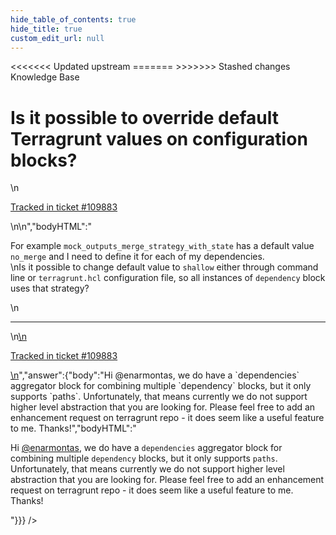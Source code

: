 ```yaml
---
hide_table_of_contents: true
hide_title: true
custom_edit_url: null
---
```



<head>
<<<<<<< Updated upstream
  <link rel="canonical" href="https://github.com/tnn-gruntwork-io/knowledge-base/discussions/662" />
=======
  <link rel="canonical" href="https://github.com/tnn-gruntwork-io/knowledge-base/discussions/662" />
>>>>>>> Stashed changes
</head>

<CenterLayout>
<span className="searchCategory">Knowledge Base</span>
<h1>Is it possible to override default Terragrunt values on configuration blocks?</h1>
<GitHub discussion={{"id":"D_kwDOF8slf84AScum","number":662,"author":{"login":"enarmontas"},"title":"Is it possible to override default Terragrunt values on configuration blocks?","body":"\nFor example `mock_outputs_merge_strategy_with_state` has a default value `no_merge` and I need to define it for each of my dependencies.\r\nIs it possible to change default value to `shallow` either through command line or `terragrunt.hcl` configuration file, so all instances of `dependency` block uses that strategy? \n\n---\n\n<ins datetime=\"2023-02-08T18:21:43Z\">\n  <p><a href=\"https://support.gruntwork.io/hc/requests/109883\">Tracked in ticket #109883</a></p>\n</ins>\n","bodyHTML":"<p dir=\"auto\">For example <code class=\"notranslate\">mock_outputs_merge_strategy_with_state</code> has a default value <code class=\"notranslate\">no_merge</code> and I need to define it for each of my dependencies.<br>\nIs it possible to change default value to <code class=\"notranslate\">shallow</code> either through command line or <code class=\"notranslate\">terragrunt.hcl</code> configuration file, so all instances of <code class=\"notranslate\">dependency</code> block uses that strategy?</p>\n<hr>\n<ins datetime=\"2023-02-08T18:21:43Z\">\n  <p dir=\"auto\"><a href=\"https://support.gruntwork.io/hc/requests/109883\" rel=\"nofollow\">Tracked in ticket #109883</a></p>\n</ins>","answer":{"body":"Hi @enarmontas, we do have a `dependencies` aggregator block for combining multiple `dependency` blocks, but it only supports `paths`. Unfortunately, that means currently we do not support higher level abstraction that you are looking for. Please feel free to add  an enhancement request on terragrunt repo - it does seem like a useful feature to me. Thanks!","bodyHTML":"<p dir=\"auto\">Hi <a class=\"user-mention notranslate\" data-hovercard-type=\"user\" data-hovercard-url=\"/users/enarmontas/hovercard\" data-octo-click=\"hovercard-link-click\" data-octo-dimensions=\"link_type:self\" href=\"https://github.com/enarmontas\">@enarmontas</a>, we do have a <code class=\"notranslate\">dependencies</code> aggregator block for combining multiple <code class=\"notranslate\">dependency</code> blocks, but it only supports <code class=\"notranslate\">paths</code>. Unfortunately, that means currently we do not support higher level abstraction that you are looking for. Please feel free to add  an enhancement request on terragrunt repo - it does seem like a useful feature to me. Thanks!</p>"}}} />

</CenterLayout>
  

<!-- ##DOCS-SOURCER-START
{
  "sourcePlugin": "github-discussions",
  "hash": "e7ebd2ae8979a14f4319ea129466ed73"
}
##DOCS-SOURCER-END -->
